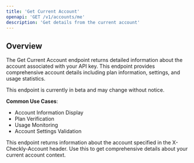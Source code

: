 ```yaml
---
title: 'Get Current Account'
openapi: 'GET /v1/accounts/me'
description: 'Get details from the current account'
---
```


## Overview

The Get Current Account endpoint returns detailed information about the account associated with your API key. This endpoint provides comprehensive account details including plan information, settings, and usage statistics.

<Warning>
This endpoint is currently in beta and may change without notice.
</Warning>

**Common Use Cases**:
- Account Information Display
- Plan Verification
- Usage Monitoring
- Account Settings Validation

<Note>
This endpoint returns information about the account specified in the X-Checkly-Account header. Use this to get comprehensive details about your current account context.
</Note>